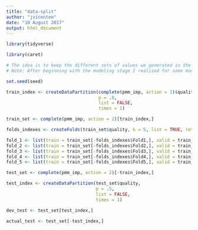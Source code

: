---
title: "data-split"
author: "jvicentem"
date: "10 August 2017"
output: html_document
---

```{r setup, message=FALSE, warning=FALSE}
library(tidyverse)

library(caret)
```

```{r train-test-splits}
# The idea is to keep the different sets of values we generated in the missing data imputation stage. I'm gonna stick with the Predictive Mean Matching method.
# Note: After beginning with the modeling stage I realised for some models the goal written in the line above isn't possible so I'm sticking with the second set only which is the one I used for PCA.

set.seed(seed)

train_index <- createDataPartition(complete(pmm_imp, action = 1)$quality, 
                                   p = .8, 
                                   list = FALSE, 
                                   times = 1)

train_set <- complete(pmm_imp, action = 2)[train_index,]

folds_indexes <- createFolds(train_set$quality, k = 5, list = TRUE, returnTrain = FALSE)

fold_1 <- list(train = train_set[-folds_indexes$Fold1,], valid = train_set[folds_indexes$Fold1,])
fold_2 <- list(train = train_set[-folds_indexes$Fold2,], valid = train_set[folds_indexes$Fold2,])
fold_3 <- list(train = train_set[-folds_indexes$Fold3,], valid = train_set[folds_indexes$Fold3,])
fold_4 <- list(train = train_set[-folds_indexes$Fold4,], valid = train_set[folds_indexes$Fold4,])
fold_5 <- list(train = train_set[-folds_indexes$Fold5,], valid = train_set[folds_indexes$Fold5,])

test_set <- complete(pmm_imp, action = 2)[-train_index,]

test_index <- createDataPartition(test_set$quality, 
                                  p = .5, 
                                  list = FALSE, 
                                  times = 1)

dev_test <- test_set[test_index,]
  
actual_test <- test_set[-test_index,]
```

